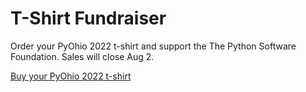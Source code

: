 <Seo title="PyOhio T-Shirts" />

# T-Shirt Fundraiser

Order your PyOhio 2022 t-shirt and support the The Python Software Foundation. Sales will close Aug 2.

[Buy your PyOhio 2022 t-shirt](https://www.customink.com/fundraising/pyohio-2022)